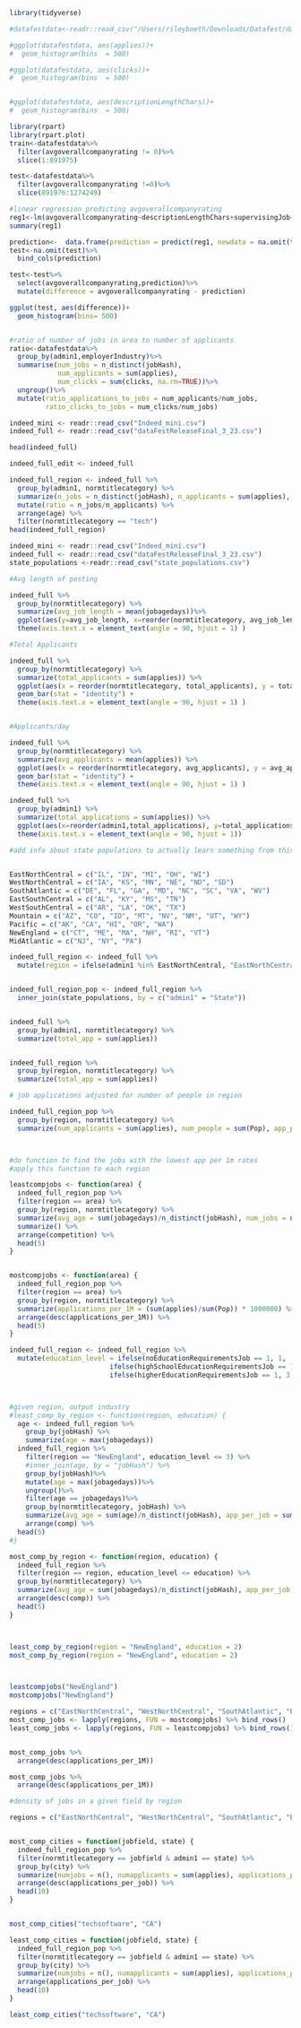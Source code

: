 

```r

library(tidyverse)

#datafestdata<-readr::read_csv("/Users/rileyboeth/Downloads/Datafest/dataFestReleaseFinal_3_23.csv")

#ggplot(datafestdata, aes(applies))+
#  geom_histogram(bins  = 500)

#ggplot(datafestdata, aes(clicks))+
#  geom_histogram(bins  = 500)


#ggplot(datafestdata, aes(descriptionLengthChars))+
#  geom_histogram(bins  = 500)

```


```r
library(rpart)
library(rpart.plot)
train<-datafestdata%>%
  filter(avgoverallcompanyrating != 0)%>%
  slice(1:891975)

test<-datafestdata%>%
  filter(avgoverallcompanyrating !=0)%>%
  slice(891976:1274249)

#linear regression predicting avgoverallcompanyrating
reg1<-lm(avgoverallcompanyrating~descriptionLengthChars+supervisingJob+noEducationRequirementsJob+highSchoolEducationRequirementsJob+higherEducationRequirementsJob+applies+clicks+employeecount+employerIndustry+admin1, data = train)
summary(reg1)

prediction<-  data.frame(prediction = predict(reg1, newdata = na.omit(test)))
test<-na.omit(test)%>%
  bind_cols(prediction)

test<-test%>%
  select(avgoverallcompanyrating,prediction)%>%
  mutate(difference = avgoverallcompanyrating - prediction)

ggplot(test, aes(difference))+
  geom_histogram(bins= 500)


#ratio of number of jobs in area to number of applicants
ratio<-datafestdata%>%
  group_by(admin1,employerIndustry)%>%
  summarise(num_jobs = n_distinct(jobHash), 
            num_applicants = sum(applies),
            num_clicks = sum(clicks, na.rm=TRUE))%>%
  ungroup()%>%
  mutate(ratio_applications_to_jobs = num_applicants/num_jobs,
         ratio_clicks_to_jobs = num_clicks/num_jobs)
```


```r
indeed_mini <- readr::read_csv("Indeed_mini.csv")
indeed_full <- readr::read_csv("dataFestReleaseFinal_3_23.csv")
```

```r
head(indeed_full)
```

```r
indeed_full_edit <- indeed_full 

indeed_full_region <- indeed_full %>%
  group_by(admin1, normtitlecategory) %>%
  summarize(n_jobs = n_distinct(jobHash), n_applicants = sum(applies), age = mean(jobagedays)) %>%
  mutate(ratio = n_jobs/n_applicants) %>%
  arrange(age) %>%
  filter(normtitlecategory == "tech")
head(indeed_full_region)

```


```r

indeed_mini <- readr::read_csv("Indeed_mini.csv")
indeed_full <- readr::read_csv("dataFestReleaseFinal_3_23.csv")
state_populations <-readr::read_csv("state_populations.csv")
```

```r

#Avg length of posting

indeed_full %>%
  group_by(normtitlecategory) %>%
  summarize(avg_job_length = mean(jobagedays))%>%
  ggplot(aes(y=avg_job_length, x=reorder(normtitlecategory, avg_job_length))) + geom_bar(stat="identity")+
  theme(axis.text.x = element_text(angle = 90, hjust = 1) )

#Total Applicants

indeed_full %>%
  group_by(normtitlecategory) %>%
  summarize(total_applicants = sum(applies)) %>%
  ggplot(aes(x = reorder(normtitlecategory, total_applicants), y = total_applicants)) +
  geom_bar(stat = "identity") +
  theme(axis.text.x = element_text(angle = 90, hjust = 1) )


#Applicants/day

indeed_full %>%
  group_by(normtitlecategory) %>%
  summarize(avg_applicants = mean(applies)) %>%
  ggplot(aes(x = reorder(normtitlecategory, avg_applicants), y = avg_applicants)) +
  geom_bar(stat = "identity") +
  theme(axis.text.x = element_text(angle = 90, hjust = 1) )


```


```r
indeed_full %>%
  group_by(admin1) %>%
  summarize(total_applications = sum(applies)) %>%
  ggplot(aes(x=reorder(admin1,total_applications), y=total_applications)) + geom_bar(stat = "identity") +
  theme(axis.text.x = element_text(angle = 90, hjust = 1))

#add info about state populations to actually learn something from this


EastNorthCentral = c("IL", "IN", "MI", "OH", "WI")
WestNorthCentral = c("IA", "KS", "MN", "NE", "ND", "SD")
SouthAtlantic = c("DE", "FL", "GA", "MD", "NC", "SC", "VA", "WV")
EastSouthCentral = c("AL", "KY", "MS", "TN")
WestSouthCentral = c("AR", "LA", "OK", "TX")
Mountain = c("AZ", "CO", "ID", "MT", "NV", "NM", "UT", "WY")
Pacific = c("AK", "CA", "HI", "OR", "WA")
NewEngland = c("CT", "ME", "MA", "NH", "RI", "VT")
MidAtlantic = c("NJ", "NY", "PA")

indeed_full_region <- indeed_full %>%
  mutate(region = ifelse(admin1 %in% EastNorthCentral, "EastNorthCentral", ifelse (admin1 %in% WestNorthCentral, "WestNorthCentral", ifelse(admin1 %in% SouthAtlantic, "SouthAtlantic", ifelse(admin1 %in% EastSouthCentral, "EastSouthCentral", ifelse(admin1 %in% WestSouthCentral, "WestSouthCentral", ifelse(admin1 %in% Mountain, "Mountain", ifelse(admin1 %in% Pacific, "Pacific", ifelse(admin1 %in% NewEngland, "NewEngland", ifelse(admin1 %in% MidAtlantic, "MidAtlantic", "Other"))))))))))


indeed_full_region_pop <- indeed_full_region %>%
  inner_join(state_populations, by = c("admin1" = "State"))



```


```r

indeed_full %>%
  group_by(admin1, normtitlecategory) %>%
  summarize(total_app = sum(applies))


indeed_full_region %>%
  group_by(region, normtitlecategory) %>%
  summarize(total_app = sum(applies))

# job applications adjusted for number of people in region

indeed_full_region_pop %>%
  group_by(region, normtitlecategory) %>%
  summarize(num_applicants = sum(applies), num_people = sum(Pop), app_per_1M= (num_applicants/num_people) * 1000000)



#do function to find the jobs with the lowest app per 1m rates
#apply this function to each region
```



```r
leastcompjobs <- function(area) {
  indeed_full_region_pop %>%
  filter(region == area) %>%
  group_by(region, normtitlecategory) %>%
  summarize(avg_age = sum(jobagedays)/n_distinct(jobHash), num_jobs = n_distinct(jobHash), app_per_job = sum(applies)/num_jobs) %>%
  summarize() %>%
  arrange(competition) %>%
  head(5)
}


mostcompjobs <- function(area) {
  indeed_full_region_pop %>%
  filter(region == area) %>%
  group_by(region, normtitlecategory) %>%
  summarize(applications_per_1M = (sum(applies)/sum(Pop)) * 1000000) %>%
  arrange(desc(applications_per_1M)) %>%
  head(5)
}
```

```r
indeed_full_region <- indeed_full_region %>%
  mutate(education_level = ifelse(noEducationRequirementsJob == 1, 1,
                         ifelse(highSchoolEducationRequirementsJob == 1, 2, 
                         ifelse(higherEducationRequirementsJob == 1, 3, 0))))



#given region, output industry
#least_comp_by_region <- function(region, education) {
  age <- indeed_full_region %>%
    group_by(jobHash) %>%
    summarize(age = max(jobagedays))
  indeed_full_region %>%
    filter(region == "NewEngland", education_level <= 3) %>%
    #inner_join(age, by = "jobHash") %>%
    group_by(jobHash)%>%
    mutate(age = max(jobagedays))%>%
    ungroup()%>%
    filter(age == jobagedays)%>%
    group_by(normtitlecategory, jobHash) %>%
    summarize(avg_age = sum(age)/n_distinct(jobHash), app_per_job = sum(applies)/n_distinct(jobHash), comp = app_per_job * (1 / avg_age)) %>%
    arrange(comp) %>%
  head(5)
#}

most_comp_by_region <- function(region, education) {
  indeed_full_region %>%
  filter(region == region, education_level <= education) %>%
  group_by(normtitlecategory) %>%
  summarize(avg_age = sum(jobagedays)/n_distinct(jobHash), app_per_job = sum(applies)/n_distinct(jobHash), comp = app_per_job * (1 / avg_age)) %>%
  arrange(desc(comp)) %>%
  head(5)
}



least_comp_by_region(region = "NewEngland", education = 2)
most_comp_by_region(region = "NewEngland", education = 2)




```

```r
leastcompjobs("NewEngland")
mostcompjobs("NewEngland")
```

```r

regions = c("EastNorthCentral", "WestNorthCentral", "SouthAtlantic", "EastSourthCentral", "WestSouthCentral", "Mountain", "Pacific", "NewEngland", "MidAtlantic", "Other")
most_comp_jobs <- lapply(regions, FUN = mostcompjobs) %>% bind_rows()
least_comp_jobs <- lapply(regions, FUN = leastcompjobs) %>% bind_rows()


most_comp_jobs %>%
  arrange(desc(applications_per_1M))

most_comp_jobs %>%
  arrange(desc(applications_per_1M))
```


```r

#density of jobs in a given field by region

regions = c("EastNorthCentral", "WestNorthCentral", "SouthAtlantic", "EastSourthCentral", "WestSouthCentral", "Mountain", "Pacific", "NewEngland", "MidAtlantic", "Other")


most_comp_cities = function(jobfield, state) {
  indeed_full_region_pop %>%
  filter(normtitlecategory == jobfield & admin1 == state) %>%
  group_by(city) %>%
  summarize(numjobs = n(), numapplicants = sum(applies), applications_per_job = numapplicants/numjobs) %>%
  arrange(desc(applications_per_job)) %>%
  head(10)
}


most_comp_cities("techsoftware", "CA")

least_comp_cities = function(jobfield, state) {
  indeed_full_region_pop %>%
  filter(normtitlecategory == jobfield & admin1 == state) %>%
  group_by(city) %>%
  summarize(numjobs = n(), numapplicants = sum(applies), applications_per_job = numapplicants/numjobs) %>%
  arrange(applications_per_job) %>%
  head(10)
}

least_comp_cities("techsoftware", "CA")
```


